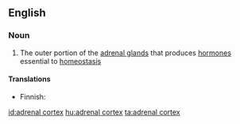 ==English==

===Noun===
{{wikipedia}}
{{en-noun|sg=[[adrenal]] [[cortex]]|es}}

#{{anatomy}} The outer portion of the [[adrenal gland]]s that produces [[hormone]]s essential to [[homeostasis]]

====Translations====
{{trans-top|outer portion of the adrenal gland}}
* Finnish: {{t-|fi|lisämunuaiskuori}}
{{trans-mid}}
{{trans-bottom}}

[[id:adrenal cortex]]
[[hu:adrenal cortex]]
[[ta:adrenal cortex]]